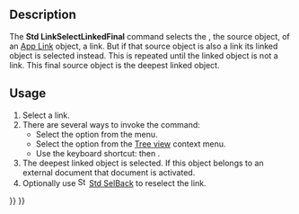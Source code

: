 <languages/>
<translate>

<!--T:1-->
{{Docnav
|[[Std_LinkSelectLinked|LinkSelectLinked]]
|[[Std_LinkSelectAllLinks|LinkSelectAllLinks]]
|[[Std_View_Menu|Std View Menu]]
|IconL=Std_LinkSelectLinked.svg
|IconR=Std_LinkSelectAllLinks.svg
|IconC=Freecad.svg
}}

<!--T:2-->
{{GuiCommand
|Name=Std LinkSelectLinkedFinal
|MenuLocation=View → Link navigation → Go to the deepest linked object
|Workbenches=All
|Shortcut={{KEY|S}} {{KEY|D}}
|Version=0.19
|SeeAlso=[[Std_LinkSelectLinked|Std LinkSelectLinked]], [[Std_LinkSelectAllLinks|Std LinkSelectAllLinks]]
}}

== Description == <!--T:3-->

<!--T:4-->
The '''Std LinkSelectLinkedFinal''' command selects the {{PropertyData|Linked Object}}, the source object, of an [[App_Link|App Link]] object, a link. But if that source object is also a link its linked object is selected instead. This is repeated until the linked object is not a link. This final source object is the deepest linked object.

== Usage == <!--T:5-->

<!--T:6-->
# Select a link.
# There are several ways to invoke the command:
#* Select the {{MenuCommand|View → Link navigation → [[Image:Std_LinkSelectLinkedFinal.svg|16px]] Go to the deepest linked object}} option from the menu.
#* Select the {{MenuCommand|Link actions → [[Image:Std_LinkSelectLinkedFinal.svg|16px]] Go to the deepest linked object}} option from the [[Tree_view|Tree view]] context menu.
#* Use the keyboard shortcut: {{KEY|S}} then {{KEY|D}}.
# The deepest linked object is selected. If this object belongs to an external document that document is activated.
# Optionally use [[Image:Std_SelBack.svg|16px]] [[Std_SelBack|Std SelBack]] to reselect the link.


<!--T:7-->
{{Docnav
|[[Std_LinkSelectLinked|LinkSelectLinked]]
|[[Std_LinkSelectAllLinks|LinkSelectAllLinks]]
|[[Std_View_Menu|Std View Menu]]
|IconL=Std_LinkSelectLinked.svg
|IconR=Std_LinkSelectAllLinks.svg
|IconC=Freecad.svg
}}

</translate>
{{Std_Base_navi{{#translation:}}}}
{{Userdocnavi{{#translation:}}}}